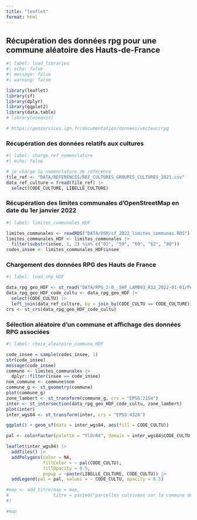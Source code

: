 ```yaml
---
title: "leaflet"
format: html
---
```


## Récupération des données rpg pour une commune aléatoire des Hauts-de-France

```r
#| label: load_libraries
#| echo: false
#| message: false
#| warning: false

library(leaflet)
library(sf)
library(dplyr)
library(ggplot2)
library(data.table)
# library(oceanis)

# https://geoservices.ign.fr/documentation/donnees/vecteur/rpg

```

### Récupération des données relatifs aux cultures

```r
#| label: charge_ref_nomenclature
#| echo: false

# je charge la nomenclature de référence
file_ref <- "DATA/REFERENCES/REF_CULTURES_GROUPES_CULTURES_2021.csv"
data_ref_culture = fread(file_ref) |> 
  select(CODE_CULTURE, LIBELLE_CULTURE)

```

### Récupération des limites communales d'OpenStreetMap en date du 1er janvier 2022 

```r
#| label: limites_communales_HDF

limites_communales <- readRDS("DATA/OSM/sf_2022_limites_communes.RDS")
limites_communales_HDF <- limites_communales |> 
  filter(substr(insee, 1, 2) %in% c("02", "59", "60", "62", "80"))
codes_insee <- limites_communales_HDF$insee 

```

### Chargement des données RPG des Hauts de France

```r
#| label: load_shp_HDF

data_rpg_geo_HDF <- st_read("DATA/RPG_2-0__SHP_LAMB93_R32_2022-01-01/PARCELLES_GRAPHIQUES.shp")
data_rpg_geo_HDF_code_cultu <- data_rpg_geo_HDF |> 
  select(CODE_CULTU) |> 
  left_join(data_ref_culture, by = join_by(CODE_CULTU == CODE_CULTURE))
crs <- st_crs(data_rpg_geo_HDF_code_cultu)

```

### Sélection aléatoire d'un commune et affichage des données RPG associées

```r
#| label: choix_aleatoire_commune_HDF

code_insee = sample(codes_insee, 1)
str(code_insee)
message(code_insee)
commune <- limites_communales |> 
  dplyr::filter(insee == code_insee)
nom_commune <- commune$nom
commune_g <- st_geometry(commune)
plot(commune_g)
zone_lambert <- st_transform(commune_g, crs = "EPSG:2154")
inter <- st_intersection(data_rpg_geo_HDF_code_cultu, zone_lambert)
plot(inter)
inter_wgs84 <- st_transform(inter, crs = "EPSG:4326")

ggplot() + geom_sf(data = inter_wgs84, aes(fill = CODE_CULTU))

pal <- colorFactor(palette = "YlOrRd", domain = inter_wgs84$CODE_CULTU)

leaflet(inter_wgs84) |> 
  addTiles() |> 
  addPolygons(color = NA, 
              fillColor = ~ pal(CODE_CULTU), 
              fillOpacity = 0.5,
              popup = ~paste(LIBELLE_CULTURE, CODE_CULTU)) |> 
  addLegend(pal = pal, values = ~ CODE_CULTU, opacity = 0.5)

#map <- add_titre(map = map,
#                 titre = paste0("parcelles cultivées sur la commune de ", nom_commune)
#)

#map
```
